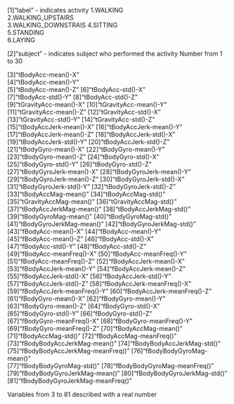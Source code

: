 [1]"label" - indicates activity
1.WALKING            
2.WALKING_UPSTAIRS   
3.WALKING_DOWNSTRAIS 
4.SITTING            
5.STANDING           
6.LAYING      

[2]"subject" - indicates subject who performed the activity
Number from 1 to 30

[3]"tBodyAcc-mean()-X"               
[4]"tBodyAcc-mean()-Y"              
[5]"tBodyAcc-mean()-Z"
[6]"tBodyAcc-std()-X"               
[7]"tBodyAcc-std()-Y"
[8]"tBodyAcc-std()-Z"               
[9]"tGravityAcc-mean()-X"
[10]"tGravityAcc-mean()-Y"           
[11]"tGravityAcc-mean()-Z"
[12]"tGravityAcc-std()-X"            
[13]"tGravityAcc-std()-Y"
[14]"tGravityAcc-std()-Z"            
[15]"tBodyAccJerk-mean()-X"
[16]"tBodyAccJerk-mean()-Y"          
[17]"tBodyAccJerk-mean()-Z"
[18]"tBodyAccJerk-std()-X"           
[19]"tBodyAccJerk-std()-Y"
[20]"tBodyAccJerk-std()-Z"           
[21]"tBodyGyro-mean()-X"
[22]"tBodyGyro-mean()-Y"             
[23]"tBodyGyro-mean()-Z"
[24]"tBodyGyro-std()-X"              
[25]"tBodyGyro-std()-Y"
[26]"tBodyGyro-std()-Z"              
[27]"tBodyGyroJerk-mean()-X"
[28]"tBodyGyroJerk-mean()-Y"         
[29]"tBodyGyroJerk-mean()-Z"
[30]"tBodyGyroJerk-std()-X"          
[31]"tBodyGyroJerk-std()-Y"
[32]"tBodyGyroJerk-std()-Z"          
[33]"tBodyAccMag-mean()"
[34]"tBodyAccMag-std()"              
[35]"tGravityAccMag-mean()"
[36]"tGravityAccMag-std()"           
[37]"tBodyAccJerkMag-mean()"
[38]"tBodyAccJerkMag-std()"          
[39]"tBodyGyroMag-mean()"
[40]"tBodyGyroMag-std()"             
[41]"tBodyGyroJerkMag-mean()"
[42]"tBodyGyroJerkMag-std()"         
[43]"fBodyAcc-mean()-X"
[44]"fBodyAcc-mean()-Y"              
[45]"fBodyAcc-mean()-Z"
[46]"fBodyAcc-std()-X"               
[47]"fBodyAcc-std()-Y"
[48]"fBodyAcc-std()-Z"               
[49]"fBodyAcc-meanFreq()-X"
[50]"fBodyAcc-meanFreq()-Y"          
[51]"fBodyAcc-meanFreq()-Z"
[52]"fBodyAccJerk-mean()-X"          
[53]"fBodyAccJerk-mean()-Y"
[54]"fBodyAccJerk-mean()-Z"          
[55]"fBodyAccJerk-std()-X"
[56]"fBodyAccJerk-std()-Y"           
[57]"fBodyAccJerk-std()-Z"
[58]"fBodyAccJerk-meanFreq()-X"      
[59]"fBodyAccJerk-meanFreq()-Y"
[60]"fBodyAccJerk-meanFreq()-Z"      
[61]"fBodyGyro-mean()-X"
[62]"fBodyGyro-mean()-Y"             
[63]"fBodyGyro-mean()-Z"
[64]"fBodyGyro-std()-X"              
[65]"fBodyGyro-std()-Y"
[66]"fBodyGyro-std()-Z"              
[67]"fBodyGyro-meanFreq()-X"
[68]"fBodyGyro-meanFreq()-Y"         
[69]"fBodyGyro-meanFreq()-Z"
[70]"fBodyAccMag-mean()"             
[71]"fBodyAccMag-std()"
[72]"fBodyAccMag-meanFreq()"         
[73]"fBodyBodyAccJerkMag-mean()"
[74]"fBodyBodyAccJerkMag-std()"      
[75]"fBodyBodyAccJerkMag-meanFreq()"
[76]"fBodyBodyGyroMag-mean()"        
[77]"fBodyBodyGyroMag-std()"
[78]"fBodyBodyGyroMag-meanFreq()"    
[79]"fBodyBodyGyroJerkMag-mean()"
[80]"fBodyBodyGyroJerkMag-std()"     
[81]"fBodyBodyGyroJerkMag-meanFreq()"

Variables from 3 to 81 described with a real number